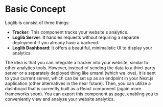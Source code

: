 
# Basic Concept

Loglib is consist of three things:

- **Tracker**: This component tracks your website's analytics.
- **Loglib Server**: It handles requests without requiring a separate deployment if you already have a backend.
- **Loglib Dashboard**: It offers a beautiful, minimalistic UI to display your analytics.

The idea is that you can integrate a tracker into your website, similar to other analytics tools. However, instead of sending the data to a third-party server or a separately deployed thing like umami (which we love), it is sent to your current server, which can be set up as an endpoint in your Next.js application (other alternatives in the near future). Then, you can utilize a dashboard that is currently built as a React component (again more frameworks soon). You can export this component as page, enabling you to conveniently view and analyze your website analytics.
